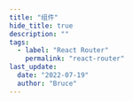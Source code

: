 ```yaml
---
title: "组件"
hide_title: true
description: ""
tags:
  - label: "React Router"
    permalink: "react-router"
last_update:
  date: "2022-07-19"
  author: "Bruce"
---
```



<FeatureIcon src={reactrouter} title="组件" />
<LinkList
  data={[
    {
      title: "Link",
      link: "/docs/react/react-router/components/link",
      src: reactrouter,
    },
  ]}
/>
